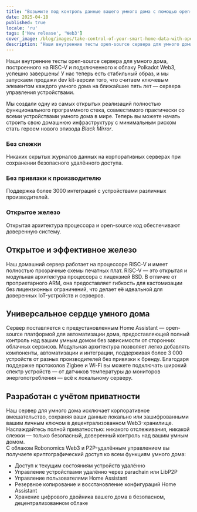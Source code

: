 ```yaml
---
title: "Возьмите под контроль данные вашего умного дома с помощью open-source домашнего сервера на процессоре RISC-V и Web3-подключением."
date: 2025-04-18
published: true
locale: 'ru'
tags: ['New release', 'Web3']
cover_image: /blog/images/take-control-of-your-smart-home-data-with-open/cover.webp
description: "Наши внутренние тесты open-source сервера для умного дома, построенного на RISC-V и подключенного к облаку Polkadot Web3, успешно завершены! У нас теперь есть стабильный образ, и мы запускаем продажи dev kit-версии того, что считаем ключевым элементом каждого умного дома на ближайшие пять лет — сервера управления устройствами."
---  
```

  
Наши внутренние тесты open-source сервера для умного дома, построенного на RISC-V и подключенного к облаку Polkadot Web3, успешно завершены! У нас теперь есть стабильный образ, и мы запускаем продажи dev kit-версии того, что считаем ключевым элементом каждого умного дома на ближайшие пять лет — сервера управления устройствами.
   
Мы создали одну из самых открытых реализаций полностью функционального программного стека, совместимого практически со всеми устройствами умного дома в мире. Теперь вы можете начать строить свою домашнюю инфраструктуру с минимальным риском стать героем нового эпизода *Black Mirror*.
   
### Без слежки   
Никаких скрытых журналов данных на корпоративных серверах при сохранении безопасного удалённого доступа.   

### Без привязки к производителю   
Поддержка более 3000 интеграций с устройствами различных производителей.   

### Открытое железо   
Открытая архитектура процессора и open-source код обеспечивают доверенную систему.   

## Открытое и эффективное железо   
Наш домашний сервер работает на процессоре RISC-V и имеет полностью прозрачные схемы печатных плат. RISC-V — это открытая и модульная архитектура процессора с лицензией BSD. В отличие от проприетарного ARM, она предоставляет гибкость для кастомизации без лицензионных ограничений, что делает её идеальной для доверенных IoT-устройств и серверов.   

## Универсальное сердце умного дома   
Сервер поставляется с предустановленным Home Assistant — open-source платформой для автоматизации дома, предоставляющей полный контроль над вашим умным домом без зависимости от сторонних облачных сервисов. Модульная архитектура позволяет легко добавлять компоненты, автоматизации и интеграции, поддерживая более 3 000 устройств от разных производителей без привязки к бренду. Благодаря поддержке протоколов Zigbee и Wi-Fi вы можете подключать широкий спектр устройств — от датчиков температуры до мониторов энергопотребления — всё к локальному серверу.  

## Разработан с учётом приватности   
Наш сервер для умного дома исключает корпоративное вмешательство, сохраняя ваши данные локально или зашифрованными вашим личным ключом в децентрализованном Web3-хранилище. Наслаждайтесь полной приватностью: никакого отслеживания, никакой слежки — только безопасный, доверенный контроль над вашим умным домом.   
С облаком Robonomics Web3 и P2P-удалённым управлением вы получаете криптографический доступ ко всем функциям умного дома:   

- Доступ к текущим состояниям устройств удалённо   
- Управление устройствами удалённо через parachain или LibP2P   
- Управление пользователями Home Assistant   
- Резервное копирование и восстановление конфигураций Home Assistant   
- Хранение цифрового двойника вашего дома в безопасном, децентрализованном облаке   

